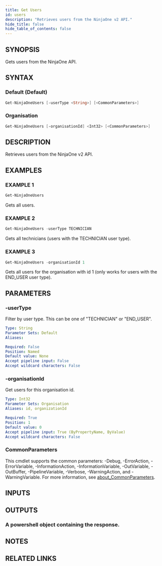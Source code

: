 ```yaml
---
title: Get Users
id: users
description: "Retrieves users from the NinjaOne v2 API."
hide_title: false
hide_table_of_contents: false
---
```


## SYNOPSIS

Gets users from the NinjaOne API.

## SYNTAX

### Default (Default)

```powershell
Get-NinjaOneUsers [-userType <String>] [<CommonParameters>]
```

### Organisation

```powershell
Get-NinjaOneUsers [-organisationId] <Int32> [<CommonParameters>]
```

## DESCRIPTION

Retrieves users from the NinjaOne v2 API.

## EXAMPLES

### EXAMPLE 1

```powershell
Get-NinjaOneUsers
```

Gets all users.

### EXAMPLE 2

```powershell
Get-NinjaOneUsers -userType TECHNICIAN
```

Gets all technicians (users with the TECHNICIAN user type).

### EXAMPLE 3

```powershell
Get-NinjaOneUsers -organisationId 1
```

Gets all users for the organisation with id 1 (only works for users with the END_USER user type).

## PARAMETERS

### -userType

Filter by user type.
This can be one of "TECHNICIAN" or "END_USER".

```yaml
Type: String
Parameter Sets: Default
Aliases:

Required: False
Position: Named
Default value: None
Accept pipeline input: False
Accept wildcard characters: False
```

### -organisationId

Get users for this organisation id.

```yaml
Type: Int32
Parameter Sets: Organisation
Aliases: id, organizationId

Required: True
Position: 1
Default value: 0
Accept pipeline input: True (ByPropertyName, ByValue)
Accept wildcard characters: False
```

### CommonParameters

This cmdlet supports the common parameters: -Debug, -ErrorAction, -ErrorVariable, -InformationAction, -InformationVariable, -OutVariable, -OutBuffer, -PipelineVariable, -Verbose, -WarningAction, and -WarningVariable. For more information, see [about_CommonParameters](http://go.microsoft.com/fwlink/?LinkID=113216).

## INPUTS

## OUTPUTS

### A powershell object containing the response.

## NOTES

## RELATED LINKS
